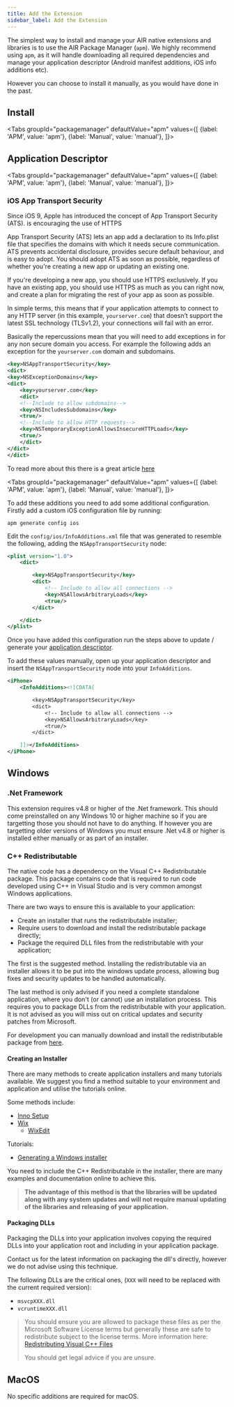 ```yaml
---
title: Add the Extension
sidebar_label: Add the Extension
---
```







The simplest way to install and manage your AIR native extensions and libraries is to use the AIR Package Manager (`apm`). We highly recommend using `apm`, as it will handle downloading all required dependencies and manage your application descriptor (Android manifest additions, iOS info additions etc).

However you can choose to install it manually, as you would have done in the past. 

## Install

<Tabs
groupId="packagemanager"
defaultValue="apm"
values={[
	{label: 'APM', value: 'apm'},
	{label: 'Manual', value: 'manual'},
]}>

<TabItem value="apm" >
	<InstallAPM/>
</TabItem>
<TabItem value="manual" >
	<InstallManual/>
</TabItem>

</Tabs>


## Application Descriptor

<Tabs
groupId="packagemanager"
defaultValue="apm"
values={[
	{label: 'APM', value: 'apm'},
	{label: 'Manual', value: 'manual'},
]}>

<TabItem value="apm" >
	<AppDescriptorAPM/>
</TabItem>
<TabItem value="manual" >
	<AppDescriptorManual/>
</TabItem>

</Tabs>


### iOS App Transport Security

Since iOS 9, Apple has introduced the concept of App Transport Security (ATS). is encouraging the use of HTTPS

App Transport Security (ATS) lets an app add a declaration to its Info.plist file that specifies 
the domains with which it needs secure communication. ATS prevents accidental disclosure, provides 
secure default behaviour, and is easy to adopt. You should adopt ATS as soon as possible, regardless 
of whether you're creating a new app or updating an existing one. 

If you're developing a new app, you should use HTTPS exclusively. If you have an existing app, you 
should use HTTPS as much as you can right now, and create a plan for migrating the rest of your app 
as soon as possible.

In simple terms, this means that if your application attempts to connect to any HTTP server 
(in this example, `yourserver.com`) that doesn’t support the latest SSL technology (TLSv1.2), 
your connections will fail with an error.

Basically the repercussions mean that you will need to add exceptions in for any non secure domain 
you access. For example the following adds an exception for the `yourserver.com` domain and subdomains.

```xml
<key>NSAppTransportSecurity</key>
<dict>
<key>NSExceptionDomains</key>
<dict>
	<key>yourserver.com</key>
	<dict>
	<!--Include to allow subdomains-->
	<key>NSIncludesSubdomains</key>
	<true/>
	<!--Include to allow HTTP requests-->
	<key>NSTemporaryExceptionAllowsInsecureHTTPLoads</key>
	<true/>
	</dict>
</dict>
</dict>
```

To read more about this there is a great article [here](https://medium.com/@squeakytoy/configuring-app-transport-security-exceptions-in-ios-9-and-osx-10-11-94a62f844944)

<Tabs
groupId="packagemanager"
defaultValue="apm"
values={[
	{label: 'APM', value: 'apm'},
	{label: 'Manual', value: 'manual'},
]}>

<TabItem value="apm" >


To add these additions you need to add some additional configuration. Firstly add a custom iOS configuration file by running:

```
apm generate config ios
```

Edit the `config/ios/InfoAdditions.xml` file that was generated to resemble the following, adding the `NSAppTransportSecurity` node:

```xml
<plist version="1.0">
	<dict>

		<key>NSAppTransportSecurity</key>
		<dict>
			<!-- Include to allow all connections -->
			<key>NSAllowsArbitraryLoads</key>
			<true/>
		</dict>

	</dict>
</plist>
```

Once you have added this configuration run the steps above to update / generate your [application descriptor](#application-descriptor).


</TabItem>
<TabItem value="manual" >

To add these values manually, open up your application descriptor and insert the `NSAppTransportSecurity` node into your `InfoAdditions`.

```xml
<iPhone>
	<InfoAdditions><![CDATA[

		<key>NSAppTransportSecurity</key>
		<dict>
			<!-- Include to allow all connections -->
			<key>NSAllowsArbitraryLoads</key>
			<true/>
		</dict>

	]]></InfoAdditions>
</iPhone>
```

</TabItem>

</Tabs>






## Windows 

### .Net Framework

This extension requires v4.8 or higher of the .Net framework. This should come preinstalled on any Windows 10 or higher machine so if you are targetting those you should not have to do anything. 
If however you are targetting older versions of Windows you must ensure .Net v4.8 or higher is installed either manually or as part of an installer.


### C++ Redistributable

The native code has a dependency on the Visual C++ Redistributable package. This package contains code that is required to run code developed using C++ in Visual Studio and is very common amongst Windows applications.

There are two ways to ensure this is available to your application:

- Create an installer that runs the redistributable installer;
- Require users to download and install the redistributable package directly;
- Package the required DLL files from the redistributable with your application;

The first is the suggested method. Installing the redistributable via an installer allows it to be put into the windows update process, allowing bug fixes and security updates to be handled automatically.

The last method is only advised if you need a complete standalone application, where you don't (or cannot) use an installation process. This requires you to package DLLs from the redistributable with your application. 
It is not advised as you will miss out on critical updates and security patches from Microsoft. 

For development you can manually download and install the redistributable package from [here](https://learn.microsoft.com/en-us/cpp/windows/latest-supported-vc-redist?view=msvc-170#visual-studio-2015-2017-2019-and-2022).


#### Creating an Installer

There are many methods to create application installers and many tutorials available. We suggest you find a method suitable to your environment and application and utilise the tutorials online. 

Some methods include:

- [Inno Setup](http://www.jrsoftware.org/isinfo.php)
- [Wix](http://wixtoolset.org/)
	- [WixEdit](http://wixedit.sourceforge.net)


Tutorials:

- [Generating a Windows installer](http://www.adobe.com/devnet/air/articles/customize-setup-for-AIR-app-with-captive-runtime.html)


You need to include the C++ Redistributable in the installer, there are many examples and documentation online to achieve this.

>
> **The advantage of this method is that the libraries will be updated along with any system updates and will not require manual updating of the libraries and releasing of your application.**
>


#### Packaging DLLs

Packaging the DLLs into your application involves copying the required DLLs into your application root and including in your application package.

Contact us for the latest information on packaging the dll's directly, however we do not advise using this technique.

The following DLLs are the critical ones, (`XXX` will need to be replaced with the current required version):

- `msvcpXXX.dll`
- `vcruntimeXXX.dll`


> 
> You should ensure you are allowed to package these files as per the Microsoft Software License terms but generally these are safe to redistribute subject to the license terms. More information here: [Redistributing Visual C++ Files](https://docs.microsoft.com/en-us/cpp/windows/redistributing-visual-cpp-files)
>
> You should get legal advice if you are unsure. 
>



## MacOS

No specific additions are required for macOS. 

